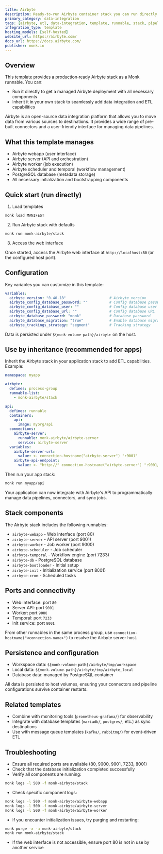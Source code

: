 ```yaml
---
title: Airbyte
description: Ready-to-run Airbyte container stack you can run directly or inherit to integrate data integration and ETL capabilities into your infrastructure.
primary_category: data-integration
tags: [airbyte, etl, data-integration, template, runnable, stack, pipeline, connectors]
integration_type: template
hosting_models: [self-hosted]
website_url: https://airbyte.com/
docs_url: https://docs.airbyte.com/
publisher: monk.io
---
```


## Overview

This template provides a production‑ready Airbyte stack as a Monk runnable. You can:

- Run it directly to get a managed Airbyte deployment with all necessary components
- Inherit it in your own stack to seamlessly add data integration and ETL capabilities

Airbyte is an open-source data integration platform that allows you to move data from various sources to destinations. It provides a wide range of pre-built connectors and a user-friendly interface for managing data pipelines.

## What this template manages

- Airbyte webapp (user interface)
- Airbyte server (API and orchestration)
- Airbyte worker (job execution)
- Airbyte scheduler and temporal (workflow management)
- PostgreSQL database (metadata storage)
- All necessary initialization and bootstrapping components

## Quick start (run directly)

1) Load templates

```bash
monk load MANIFEST
```

2) Run Airbyte stack with defaults

```bash
monk run monk-airbyte/stack
```

3) Access the web interface

Once started, access the Airbyte web interface at `http://localhost:80` (or the configured host port).

## Configuration

Key variables you can customize in this template:

```yaml
variables:
  airbyte_version: "0.40.18"                    # Airbyte version
  airbyte_config_database_password: ""          # Config database password
  airbyte_config_database_user: ""              # Config database user
  airbyte_config_database_url: ""               # Config database URL
  airbyte_database_password: "monk"             # Database password
  airbyte_database_migration: "true"            # Enable database migration
  airbyte_trackings_strategy: "segment"         # Tracking strategy
```

Data is persisted under `${monk-volume-path}/airbyte` on the host.

## Use by inheritance (recommended for apps)

Inherit the Airbyte stack in your application stack to add ETL capabilities. Example:

```yaml
namespace: myapp

airbyte:
  defines: process-group
  runnable-list:
    - monk-airbyte/stack

api:
  defines: runnable
  containers:
    api:
      image: myorg/api
  connections:
    airbyte-server:
      runnable: monk-airbyte/airbyte-server
      service: airbyte-server
  variables:
    airbyte-server-url:
      value: <- connection-hostname("airbyte-server") ":9001"
    airbyte-api-endpoint:
      value: <- "http://" connection-hostname("airbyte-server") ":9001/api"
```

Then run your app stack:

```bash
monk run myapp/api
```

Your application can now integrate with Airbyte's API to programmatically manage data pipelines, connectors, and sync jobs.

## Stack components

The Airbyte stack includes the following runnables:

- `airbyte-webapp` - Web interface (port 80)
- `airbyte-server` - API server (port 9001)
- `airbyte-worker` - Job worker (port 9000)
- `airbyte-scheduler` - Job scheduler
- `airbyte-temporal` - Workflow engine (port 7233)
- `airbyte-db` - PostgreSQL database
- `airbyte-bootloader` - Initial setup
- `airbyte-init` - Initialization service (port 8001)
- `airbyte-cron` - Scheduled tasks

## Ports and connectivity

- Web interface: port `80`
- Server API: port `9001`
- Worker: port `9000`
- Temporal: port `7233`
- Init service: port `8001`

From other runnables in the same process group, use `connection-hostname("<connection-name>")` to resolve the Airbyte server host.

## Persistence and configuration

- Workspace data: `${monk-volume-path}/airbyte/tmp/workspace`
- Local data: `${monk-volume-path}/airbyte/tmp/airbyte_local`
- Database data: managed by PostgreSQL container

All data is persisted to host volumes, ensuring your connectors and pipeline configurations survive container restarts.

## Related templates

- Combine with monitoring tools (`prometheus-grafana/`) for observability
- Integrate with database templates (`mariadb/`, `postgres/`, etc.) as sync destinations
- Use with message queue templates (`kafka/`, `rabbitmq/`) for event-driven ETL

## Troubleshooting

- Ensure all required ports are available (80, 9000, 9001, 7233, 8001)
- Check that the database initialization completed successfully
- Verify all components are running:

```bash
monk logs -l 500 -f monk-airbyte/stack
```

- Check specific component logs:

```bash
monk logs -l 500 -f monk-airbyte/airbyte-webapp
monk logs -l 500 -f monk-airbyte/airbyte-server
monk logs -l 500 -f monk-airbyte/airbyte-worker
```

- If you encounter initialization issues, try purging and restarting:

```bash
monk purge -x -a monk-airbyte/stack
monk run monk-airbyte/stack
```

- If the web interface is not accessible, ensure port 80 is not in use by another service

